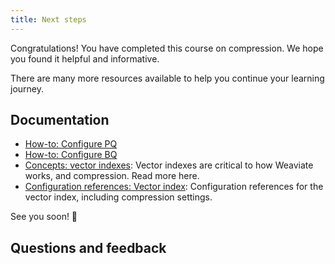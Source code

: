```yaml
---
title: Next steps
---
```


Congratulations! You have completed this course on compression. We hope you found it helpful and informative.

There are many more resources available to help you continue your learning journey.

## Documentation

- [How-to: Configure PQ](/developers/weaviate/configuration/pq-compression.md)
- [How-to: Configure BQ](/developers/weaviate/configuration/bq-compression.md)
- [Concepts: vector indexes](/developers/weaviate/concepts/vector-index.md): Vector indexes are critical to how Weaviate works, and compression. Read more here.
- [Configuration references: Vector index](/developers/weaviate/config-refs/schema/vector-index.md): Configuration references for the vector index, including compression settings.


<CTASocials />

See you soon! 👋

## Questions and feedback


<DocsFeedback/>
